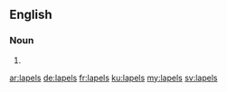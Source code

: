 ==English==

===Noun===
{{head|en|noun plural form}}

# {{plural of|lapel|lang=en}}

[[ar:lapels]]
[[de:lapels]]
[[fr:lapels]]
[[ku:lapels]]
[[my:lapels]]
[[sv:lapels]]